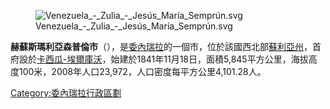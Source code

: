 [[Image:Venezuela_-_Zulia_-_Jesús_María_Semprún.svg|right]]

'''赫蘇斯瑪利亞森普倫市'''（{{lang-es|Municipio Jesús María Semprún}}），是[[委內瑞拉|委內瑞拉]]的一個市，位於該國西北部[[蘇利亞州|蘇利亞州]]，首府設於[[卡西瓜-埃爾庫沃|卡西瓜-埃爾庫沃]]，始建於1841年11月18日，面積5,845平方公里，海拔高度100米，2008年人口23,972，人口密度每平方公里4,101.28人。

{{Venezuela-geo-stub}}
[[Category:委內瑞拉行政區劃|Category:委內瑞拉行政區劃]]